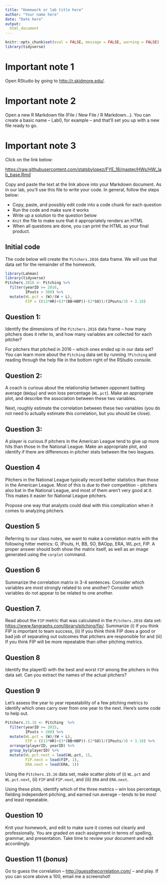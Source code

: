 ```yaml
---
title: "Homework or lab title here"
author: "Your name here"
date: "Date here"
output:
  html_document
---
```


```r
knitr::opts_chunk$set(eval = FALSE, message = FALSE, warning = FALSE)
library(tidyverse)
```


# Important note 1

Open RStudio by going to [http://r.skidmore.edu/](http://r.skidmore.edu/). 
 

# Important note 2

Open a new R Markdown file (File / New File / R Markdown...).  You can create a basic name -- Lab0, for example -- and that'll set you up with a new file ready to go.

# Important note 3

Click on the link below:

[https://raw.githubusercontent.com/statsbylopez/FYE_18/master/HWs/HW_lab_base.Rmd](https://raw.githubusercontent.com/statsbylopez/FYE_18/master/HWs/HW_lab_base.Rmd)

Copy and paste the text at the link above into your Markdown document. As in our lab, you'll use this file to write your code. In general, follow the steps below: 

- Copy, paste, and possibly edit code into a code chunk for each question
- Run the code and make sure it works
- Write up a solution to the question below
- `Knit` the file to make sure that it appropriately renders an HTML
- When all questions are done, you can print the HTML as your final product. 

## Initial code

The code below will create the `Pitchers.2016` data frame. We will use that data set for the remainder of the homework. 

```r
library(Lahman)
library(tidyverse)
Pitchers.2016 <- Pitching %>% 
  filter(yearID >= 2016, 
         IPouts > 300) %>% 
  mutate(WL.pct = (W)/(W + L), 
         FIP = ((13*HR)+(3*(BB+HBP))-(2*SO))/(IPouts/3) + 3.18)
```

## Question 1: 

Identify the dimensions of the `Pitchers.2016` data frame -- how many pitchers does it refer to, and how many variables are collected for each pitcher? 

For pitchers that pitched in 2016 -- which ones ended up in our data set? You can learn more about the `Pitching` data set by running `?Pitching` and reading through the help file in the bottom right of the RStudio console. 

## Question 2: 

A coach is curious about the relationship between opponent batting average (`BAOpp`) and won loss percentage (`WL.pct`). Make an appropriate plot, and describe the association between these two variables. 

Next, roughly estimate the correlation between these two variables (you do not need to actually estimate this correlation, but you should be close). 

## Question 3: 

A player is curious if pitchers in the American League tend to give up more hits than those in the National League. Make an appropriate plot, and identify if there are differences in pitcher stats between the two leagues. 

## Question 4

Pitchers in the National League typically record better statistics than those in the American League. Most of this is due to their competition -- pitchers also bat in the National League, and most of them aren't very good at it. This makes it easier for National League pitchers. 

Propose one way that analysts could deal with this complication when it comes to analyzing pitchers. 

## Question 5

Referring to our class notes, we want to make a correlation matrix with the following hitter metrics: G, IPouts, H, BB, SO, BAOpp, ERA, WL.pct, FIP. A proper answer should both show the matrix itself, as well as an image generated using the `corplot` command. 

## Question 6

Summarize the correlation matrix in 3-4 sentences. Consider which variables are most strongly related to one another? Consider which variables do not appear to be related to one another. 

## Question 7. 

Read about the `FIP` metric that was calculated in the `Pitchers.2016` data set: [https://www.fangraphs.com/library/pitching/fip/](https://www.fangraphs.com/library/pitching/fip/). Summarize (i) If you think FIP is important to team success, (ii) If you think think FIP does a good or bad job of separating out outcomes that pitchers are responsible for and (iii) If you think FIP will be more repeatable than other pitching metrics. 

## Question 8

Identify the playerID with the best and worst `FIP` among the pitchers in this data set. Can you extract the names of the actual pitchers? 

## Question 9

Let's assess the year to year repeatability of a few pitching metrics to identify which ones carry over from one year to the next. Here's some code to help out. 

```r
Pitchers.15.16 <- Pitching  %>% 
  filter(yearID >= 2015, 
         IPouts > 200) %>%
  mutate(WL.pct = (W)/(W + L), 
         FIP = ((13*HR)+(3*(BB+HBP))-(2*SO))/(IPouts/3) + 3.18) %>% 
  arrange(playerID, yearID) %>% 
  group_by(playerID) %>% 
  mutate(WL.pct.next = lead(WL.pct, 1), 
         FIP.next = lead(FIP, 1), 
         ERA.next = lead(ERA, 1))
```

Using the `Pitchers.15.16` data set, make scatter plots of (i) `WL.pct` and `WL.pct.next`, (ii) `FIP` and `FIP.next`, and (iii) `ERA` and `ERA.next`. 

Using these plots, identify which of the three metrics -- win loss percentage, fielding independent pitching, and earned run average -- tends to be most and least repeatable. 

## Question 10

Knit your homework, and edit to make sure it comes out cleanly and professionally. You are graded on each assignment in terms of spelling, grammar, and presentation. Take time to review your document and edit accordingly. 

## Question 11 (*bonus*)

Go to guess the correlation -- [http://guessthecorrelation.com/](http://guessthecorrelation.com/) -- and play. If you can score above a 100, email me a screenshot!
